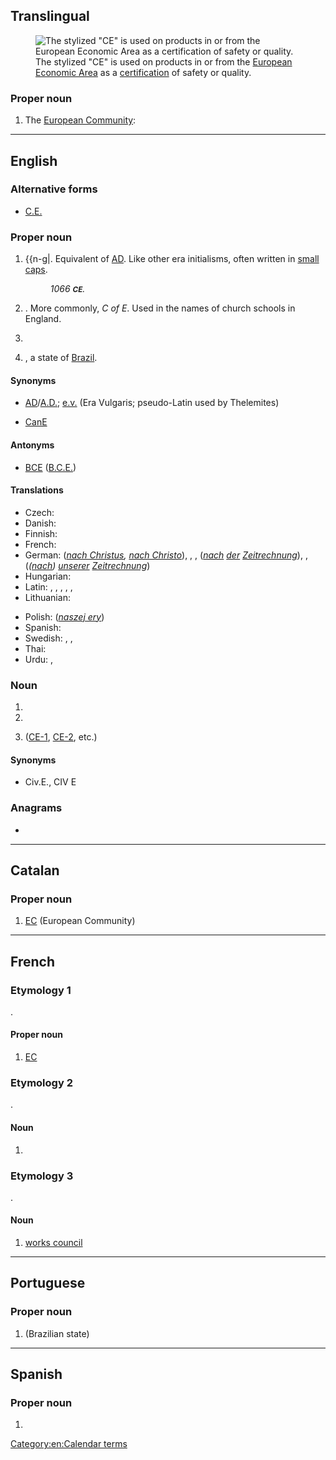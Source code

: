 {{also|Appendix:Variations of "ce"}}
==Translingual==
[[File:Conformité_Européenne_(logo).svg|thumb|The stylized "CE" is used on products in or from the [[European Economic Area]] as a [[certification]] of safety or quality.]]

===Proper noun===
{{mul-proper noun}}

# The [[European Community]]: {{abbreviation of|mul|Communauté Européenne|nocap=1}}

----

==English==

===Alternative forms===
* {{qualifier|time}} [[C.E.]]

===Proper noun===
{{head|en|proper noun}}
# {{initialism of|en|Common Era|dot=,}} {{n-g|{{m|en|Current Era}}. Equivalent of [[AD]]. Like other era initialisms, often written in [[small caps]].
#: ''1066 '''<small>CE</small>'''.''
# {{initialism of|en|Church of England}}. More commonly, ''C of E''. Used in the names of church schools in England.
# {{initialism of|en|Canadian English}} {{q|also sometimes colloquially called "{{l|en|Canadian}}" or even "{{l|en|Canajan}}"}}
# {{abbreviation of|en|Ceará}}, a state of [[Brazil]].

====Synonyms====
* {{sense|time}} [[AD]]/[[A.D.]]; [[e.v.]] (Era Vulgaris; pseudo-Latin used by Thelemites)
* {{sense|Canadian English}} [[CanE]]

====Antonyms====
* {{sense|time}} [[BCE]] ([[B.C.E.]])

====Translations====
{{trans-top|Common/Current/Christian Era}}
* Czech: {{t+|cs|n. l.}}
* Danish: {{t|da|e.v.t. (efter vor tidsregning)}}
* Finnish: {{t|fi|jaa.}} {{qualifier|jälkeen ajanlaskun alun}}
* French: {{t|fr|ÈC (ère commune)|f}}
* German: {{t+|de|n. Chr.}} (''[[nach Christus]], [[nach Christo]]''), {{t|de|n. Chr. Geb.}}, {{t|de|n. Chr. G.}} {{qualifier|nach Christi Geburt}}, {{t+check|de|n. d. Z.}} (''[[nach]] [[der]] [[Zeitrechnung]]''), {{t+|de|n. u. Z.}}, {{t+check|de|u. Z.}} (''([[nach]]) [[unserer]] [[Zeitrechnung]]'')
* Hungarian: {{t+|hu|i. sz.}}
* Latin: {{t+|la|p. Chr. n.}}, {{t+|la|p. Chr.}}, {{t|la|A. D.}}, {{t+|la|AD}}, {{t+|la|aer. vulg.}}, {{t+|la|aer. comm.}}
* Lithuanian: {{t|lt|m.e.}} {{qualifier|mūsų eros}}
{{trans-mid}}
* Polish: {{t+|pl|n.e.}} (''[[naszej ery]]'')
* Spanish: {{t|es|E.C.|f}} {{qualifier|Era Común}}
* Swedish: {{t+|sv|vt}} {{qualifier|vår tideräkning}}, {{t+|sv|v.t.}} {{qualifier|vår tideräkning}}, {{t+|sv|e.v.t.}} {{qualifier|enligt vår tideräkning}}
* Thai: {{t+|th|ค.ศ.}}
* Urdu: {{t+|ur|ء}}, {{t|ur|عیسوی}}
{{trans-bottom}}

===Noun===
{{en-noun}}

# {{initialism of|en|civil engineer}}
# {{initialism of|en|[[computer]] [[engineer]]}}
# {{initialism of|en|close encounter}} ([[CE-1]], [[CE-2]], etc.)

====Synonyms====
* {{sense|civil engineer}} Civ.E., CIV E

===Anagrams===
* {{anagrams|en|a=ce|E.C.|EC|ec.}}

[[Category:en:Calendar terms]]

----

==Catalan==

===Proper noun===
{{ca-proper noun|f}}

# [[EC]] (European Community)

----

==French==

===Etymology 1===
{{abbrev|fr|Communauté Européenne||European Community}}.

====Proper noun====
{{fr-proper noun|f}}

# [[EC]] {{gloss|European Community}}

===Etymology 2===
{{abbrev|fr|cours élémentaire}}.

====Noun====
{{fr-noun|m|#}}

# {{n-g|a part of the [[primary school]]}}

===Etymology 3===
{{abbrev|fr|comité d’entreprise}}.

====Noun====
{{fr-noun|m|#}}

# [[works council]]

----

==Portuguese==

===Proper noun===
{{pt-proper noun|m}}

# {{abbreviation of|pt|Ceará|nodot=1}} (Brazilian state)

----

==Spanish==

===Proper noun===
{{es-proper noun|f}}

# {{abbreviation of|es|Comisión Europea|t=European Commission}}